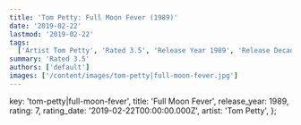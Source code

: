 ```yaml
---
title: 'Tom Petty: Full Moon Fever (1989)'
date: '2019-02-22'
lastmod: '2019-02-22'
tags:
  ['Artist Tom Petty', 'Rated 3.5', 'Release Year 1989', 'Release Decade 1980']
summary: 'Rated 3.5'
authors: ['default']
images: ['/content/images/tom-petty|full-moon-fever.jpg']
---
```


  key: 'tom-petty|full-moon-fever',
  title: 'Full Moon Fever',
  release_year: 1989,
  rating: 7,
  rating_date: '2019-02-22T00:00:00.000Z',
  artist: 'Tom Petty',
};

<MusicRating data={data} />
